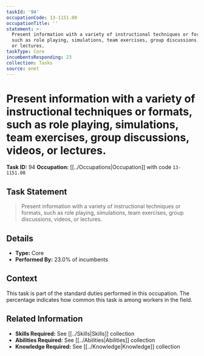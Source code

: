 ```yaml
---
taskId: '94'
occupationCode: 13-1151.00
occupationTitle: ''
statement: >-
  Present information with a variety of instructional techniques or formats,
  such as role playing, simulations, team exercises, group discussions, videos,
  or lectures.
taskType: Core
incumbentsResponding: 23
collection: Tasks
source: onet
---
```

# Present information with a variety of instructional techniques or formats, such as role playing, simulations, team exercises, group discussions, videos, or lectures.

**Task ID:** 94
**Occupation:** [[../Occupations|Occupation]] with code `13-1151.00`

## Task Statement

> Present information with a variety of instructional techniques or formats, such as role playing, simulations, team exercises, group discussions, videos, or lectures.

## Details

- **Type:** Core
- **Performed By:** 23.0% of incumbents

## Context

This task is part of the standard duties performed in this occupation. The percentage indicates how common this task is among workers in the field.

## Related Information

- **Skills Required:** See [[../Skills|Skills]] collection
- **Abilities Required:** See [[../Abilities|Abilities]] collection
- **Knowledge Required:** See [[../Knowledge|Knowledge]] collection
